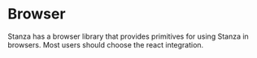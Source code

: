 # Browser

Stanza has a browser library that provides primitives for using Stanza in browsers. Most users should choose the react integration.
